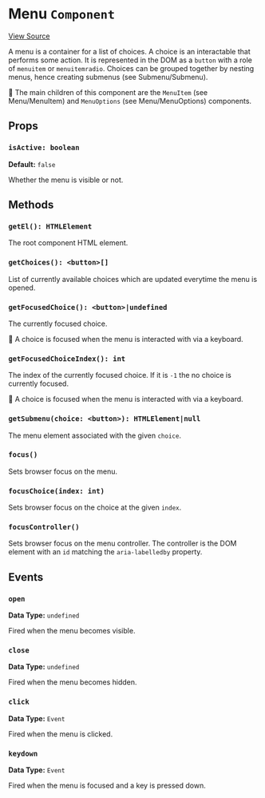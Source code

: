 
<Meta title="Packages/Player/Plugins/Settings/Menu/Menu" />

# Menu `Component`

[View Source](https://github.com/vime-js/vime/blob/master/packages/vime-player/src/plugins/settings/menu/Menu.svelte)

A menu is a container for a list of choices. A choice is an interactable that performs some action. 
It is represented in the DOM as a `button` with a role of `menuitem` or `menuitemradio`. Choices can 
be grouped together by nesting menus, hence creating submenus (see <LinkTo kind="packages-player-plugins-settings-menu-submenu-submenu--page">Submenu/Submenu</LinkTo>).

📝 The main children of this component are the `MenuItem` (see <LinkTo kind="packages-player-plugins-settings-menu-menuitem--page">Menu/MenuItem</LinkTo>) 
and `MenuOptions` (see <LinkTo kind="packages-player-plugins-settings-menu-menuoptions--page">Menu/MenuOptions</LinkTo>) components.

## Props

### `isActive: boolean`

**Default:** `false`

Whether the menu is visible or not.

## Methods

### `getEl(): HTMLElement`

The root component HTML element. 

### `getChoices(): <button>[]`

List of currently available choices which are updated everytime the menu is opened.

### `getFocusedChoice(): <button>|undefined`

The currently focused choice. 

📝 A choice is focused when the menu is interacted with via a keyboard.

### `getFocusedChoiceIndex(): int`

The index of the currently focused choice. If it is `-1` the no choice is currently focused.

📝 A choice is focused when the menu is interacted with via a keyboard.

### `getSubmenu(choice: <button>): HTMLElement|null`

The menu element associated with the given `choice`.

### `focus()`

Sets browser focus on the menu.

### `focusChoice(index: int)`

Sets browser focus on the choice at the given `index`.

### `focusController()`

Sets browser focus on the menu controller. The controller is the DOM element with an `id` matching
the `aria-labelledby` property.

## Events

### `open`

**Data Type:** `undefined`

Fired when the menu becomes visible.

### `close`

**Data Type:** `undefined`

Fired when the menu becomes hidden.

### `click`

**Data Type:** `Event`

Fired when the menu is clicked.

### `keydown`

**Data Type:** `Event`

Fired when the menu is focused and a key is pressed down.
